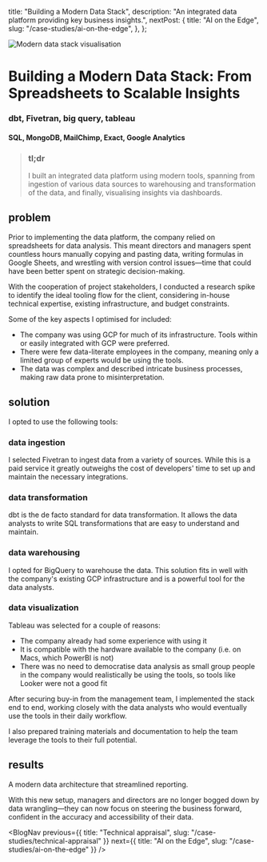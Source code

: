 
  title: "Building a Modern Data Stack",
  description:
    "An integrated data platform providing key business insights.",
  nextPost: {
    title: "AI on the Edge",
    slug: "/case-studies/ai-on-the-edge",
  },
};

<Image
  src={biStackCover}
  alt="Modern data stack visualisation"
  className="object-cover aspect-video"
  priority
/>

# Building a Modern Data Stack: From Spreadsheets to Scalable Insights
### dbt, Fivetran, big query, tableau
#### SQL, MongoDB, MailChimp, Exact, Google Analytics

<CompanyTile logo={logo} name="De Energiebespaarders" />

>### tl;dr
> I built an integrated data platform using modern tools, spanning from ingestion of various data sources to warehousing and transformation of the data, and finally, visualising insights via dashboards.

## problem
Prior to implementing the data platform, the company relied on spreadsheets for data analysis. This meant directors and managers spent countless hours manually copying and pasting data, writing formulas in Google Sheets, and wrestling with version control issues—time that could have been better spent on strategic decision-making.

With the cooperation of project stakeholders, I conducted a research spike to identify the ideal tooling flow for the client, considering in-house technical expertise, existing infrastructure, and budget constraints.

Some of the key aspects I optimised for included:

- The company was using GCP for much of its infrastructure. Tools within or easily integrated with GCP were preferred.
- There were few data-literate employees in the company, meaning only a limited group of experts would be using the tools.
- The data was complex and described intricate business processes, making raw data prone to misinterpretation.

## solution
I opted to use the following tools:

### data ingestion
I selected Fivetran to ingest data from a variety of sources. While this is a paid service it greatly outweighs the cost of developers' time to set up and maintain the necessary integrations.

### data transformation
dbt is the de facto standard for data transformation. It allows the data analysts to write SQL transformations that are easy to understand and maintain.

### data warehousing
I opted for BigQuery to warehouse the data. This solution fits in well with the company's existing GCP infrastructure and is a powerful tool for the data analysts.

### data visualization
Tableau was selected for a couple of reasons:
- The company already had some experience with using it
- It is compatible with the hardware available to the company (i.e. on Macs, which PowerBI is not)
- There was no need to democratise data analysis as small group people in the company would realistically be using the tools, so tools like Looker were not a good fit

<ZoomImage src={flow} alt="Modern data stack visualisation" caption="Data flow diagram, showing how data moves from source to chart" />

After securing buy-in from the management team, I implemented the stack end to end, working closely with the data analysts who would eventually use the tools in their daily workflow.

I also prepared training materials and documentation to help the team leverage the tools to their full potential.

## results
A modern data architecture that streamlined reporting.

With this new setup, managers and directors are no longer bogged down by data wrangling—they can now focus on steering the business forward, confident in the accuracy and accessibility of their data.

<ContactBanner />

<BlogNav 
  previous={{ title: "Technical appraisal", slug: "/case-studies/technical-appraisal" }} 
  next={{ title: "AI on the Edge", slug: "/case-studies/ai-on-the-edge" }} 
/>